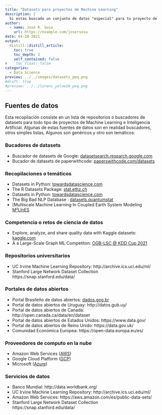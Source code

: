 ```yaml
---
title: "Datasets para proyectos de Machine Learning"
description: |
  Si estas buscado un conjunto de datos "especial" para tu proyecto de Machine Learning, he preparado una lista, que si bien no es exhaustiva, si que sirve como propuesta de por donde comenzar a buscar.
author:
  - name: José R. Sosa
    url: https://example.com/josersosa
date: 04-28-2021
output:
  distill::distill_article:
    toc: true
    toc_depth: 3
    self_contained: false
#    toc_float: false
categories:
  - Data Science
preview: ../../images/datasets_peq.png
#draft: true
#preview: ../../lorenz_yelow10_peq.png
---
```


## Fuentes de datos

Esta recopilación consiste en un lista de repositorios o buscadores de datasets para todo tipo de proyectos de Machine Learning e Inteligencia Artificial. Algunas de estas fuentes de datos son en realidad buscadores, otros simples listas, Algunos son genéricos y otro son temáticos:

### Bucadores de datasets

- Buscador de datasets de Google: [datasetsearch.research.google.com](https://datasetsearch.research.google.com/) 
- Bucador de datasets de paperwithcode: [paperswithcode.com/datasets](https://paperswithcode.com/datasets) 

### Recopilaciones o temáticos

- Datasets in Python: [towardsdatascience.com](https://towardsdatascience.com/datasets-in-python-425475a20eb1) 
- The R Datasets Package: [stat.ethz.ch](https://stat.ethz.ch/R-manual/R-devel/library/datasets/html/00Index.html) 
- Datasets in Python: [towardsdatascience.com](https://towardsdatascience.com/datasets-in-python-425475a20eb1) 
- The Big Bad NLP Database : [datasets.quantumstat](https://datasets.quantumstat.com/) 
- [Multiscale Machine Learning In Coupled Earth System Modeling [M²LInES](https://m2lines.github.io/) 

### Competencia o retos de ciencia de datos

- Explore, analyze, and share quality data with Kaggle datasets: [kaggle.com](https://www.kaggle.com/datasets) 
- A a Large-Scale Graph ML Competiton: [OGB-LSC @ KDD Cup 2021](https://ogb.stanford.edu/kddcup2021/) 

### Repositorios universitarios

- UC Irvine Machine Learning Repository: http://archive.ics.uci.edu/ml/
- Stanford Large Network Dataset Collection https://snap.stanford.edu/data/

### Portales de datos abiertos

- Portal Brasileño de datos abiertos: [dados.gog.br](https://dados.gov.br/dataset?q=censo&organization=instituto-brasileiro-de-geografia-e-estatistica-ibge&sort=score+desc%2C+metadata_modified+desc)
- Portal de datos abiertos de Uruguay: http://datos.gub.uy/
- Portal de datos abiertos de Canada: http://open.canada.ca/data/en/dataset
- Portal de datos abiertos de Estados Unidos: https://www.data.gov/
- Portal de datos abiertos de Reino Unido: https://data.gov.uk/
- Comunidad Económica Europea: https://open-data.europa.eu/es/

### Proveedores de computo en la nube

- Amazon Web Services ([AWS](https://aws.amazon.com/es/public-data-sets/)) 
- Google Cloud Platform ([GCP](https://console.cloud.google.com/marketplace/browse?filter=solution-type:dataset)) 
- Microsoft ([Azure](https://azure.microsoft.com/en-us/services/open-datasets/catalog/)) 

### Servicios de datos

- Banco Mundial: http://data.worldbank.org/
- UC Irvine Machine Learning Repository: http://archive.ics.uci.edu/ml/
- Amazon Web Services: https://aws.amazon.com/es/public-data-sets/
- Stanford Large Network Dataset Collection https://snap.stanford.edu/data/